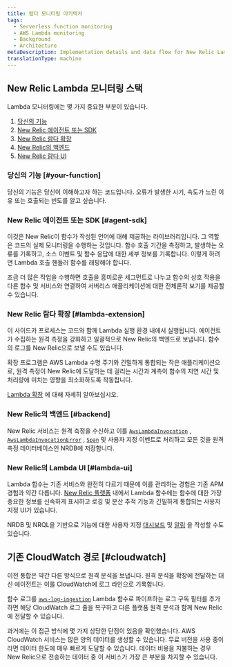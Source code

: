 ```yaml
---
title: 람다 모니터링 아키텍처
tags:
  - Serverless function monitoring
  - AWS Lambda monitoring
  - Background
  - Architecture
metaDescription: Implementation details and data flow for New Relic Lambda monitoring
translationType: machine
---
```


## New Relic Lambda 모니터링 스택

Lambda 모니터링에는 몇 가지 중요한 부분이 있습니다.

1. [당신의 기능](#your-function)
2. [New Relic 에이전트 또는 SDK](#agent-sdk)
3. [New Relic 람다 확장](#lambda-extension)
4. [New Relic의 백엔드](#backend)
5. [New Relic 람다 UI](#lambda-ui)

### 당신의 기능 [#your-function]

당신의 기능은 당신이 이해하고자 하는 코드입니다. 오류가 발생한 시기, 속도가 느린 이유 또는 호출되는 빈도를 알고 싶습니다.

### New Relic 에이전트 또는 SDK [#agent-sdk]

이것은 New Relic이 함수가 작성된 언어에 대해 제공하는 라이브러리입니다. 그 역할은 코드의 실제 모니터링을 수행하는 것입니다. 함수 호출 기간을 측정하고, 발생하는 오류를 기록하고, 소스 이벤트 및 함수 응답에 대한 세부 정보를 기록합니다. 이렇게 하려면 Lambda 호출 핸들러 함수를 래핑해야 합니다.

조금 더 많은 작업을 수행하면 호출을 흥미로운 세그먼트로 나누고 함수의 상호 작용을 다른 함수 및 서비스와 연결하여 서버리스 애플리케이션에 대한 전체론적 보기를 제공할 수 있습니다.

### New Relic 람다 확장 [#lambda-extension]

이 사이드카 프로세스는 코드와 함께 Lambda 실행 환경 내에서 실행됩니다. 에이전트가 수집하는 원격 측정을 강화하고 일괄적으로 New Relic의 백엔드로 보냅니다. 함수의 로그를 New Relic으로 보낼 수도 있습니다.

확장 프로그램은 AWS Lambda 수명 주기와 긴밀하게 통합되는 작은 애플리케이션으로, 원격 측정이 New Relic에 도달하는 데 걸리는 시간과 계측이 함수의 지연 시간 및 처리량에 미치는 영향을 최소화하도록 작동합니다.

[Lambda 확장](https://github.com/newrelic/newrelic-lambda-extension) 에 대해 자세히 알아보십시오.

### New Relic의 백엔드 [#backend]

New Relic 서비스는 원격 측정을 수신하고 이를 [`AwsLambdaInvocation`](https://docs.newrelic.com/attribute-dictionary/?event=AwsLambdaInvocation) , [`AwsLambdaInvocationError`](https://docs.newrelic.com/attribute-dictionary/?event=AwsLambdaInvocationError) , [`Span`](https://docs.newrelic.com/attribute-dictionary/?event=Span) 및 사용자 지정 이벤트로 처리하고 모든 것을 원격 측정 데이터베이스인 NRDB에 저장합니다.

### New Relic의 Lambda UI [#lambda-ui]

Lambda 함수는 기존 서비스와 완전히 다르기 때문에 이를 관리하는 경험은 기존 APM 경험과 약간 다릅니다. [New Relic 플랫폼](/docs/new-relic-one/use-new-relic-one/get-started/introduction-new-relic-one/) 내에서 Lambda 함수에는 함수에 대한 가장 중요한 정보를 신속하게 표시하고 로깅 및 분산 추적 기능과 긴밀하게 통합되는 사용자 지정 UI가 있습니다.

NRDB 및 NRQL을 기반으로 기능에 대한 사용자 지정 [대시보드](/docs/query-your-data/explore-query-data/dashboards/introduction-dashboards/) 및 [알림](/docs/alerts-applied-intelligence/new-relic-alerts/learn-alerts/introduction-alerts/) 을 작성할 수도 있습니다.

## 기존 CloudWatch 경로 [#cloudwatch]

이전 통합은 약간 다른 방식으로 원격 분석을 보냅니다. 원격 분석을 확장에 전달하는 대신 에이전트는 이를 CloudWatch에 로그 라인으로 기록합니다.

함수 로그를 [`aws-log-ingestion`](https://github.com/newrelic/aws-log-ingestion) Lambda 함수로 파이프하는 로그 구독 필터를 추가하면 해당 CloudWatch 로그 줄을 복구하고 다른 플랫폼 원격 분석과 함께 New Relic에 전달할 수 있습니다.

과거에는 이 접근 방식에 몇 가지 상당한 단점이 있음을 확인했습니다. AWS CloudWatch 서비스는 많은 양의 데이터를 생성할 수 있습니다. 무료 버전을 사용 중이라면 데이터 한도에 매우 빠르게 도달할 수 있습니다. 데이터 비용을 지불하는 경우 New Relic으로 전송하는 데이터 중 이 서비스가 가장 큰 부분을 차지할 수 있습니다.